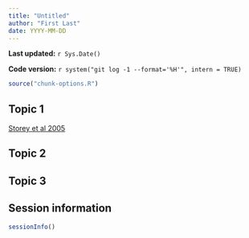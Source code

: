 ```yaml
---
title: "Untitled"
author: "First Last"
date: YYYY-MM-DD
---
```


**Last updated:** `r Sys.Date()`

**Code version:** `r system("git log -1 --format='%H'", intern = TRUE)`

```r
source("chunk-options.R")
```


## Topic 1

[Storey et al 2005](http://dx.doi.org/10.1073/pnas.0504609102)

## Topic 2


## Topic 3





## Session information

```r
sessionInfo()
```
